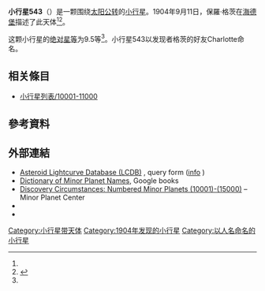 {{Infobox planet
 | minorplanet     = yes
 | name            = 543 Charlotte
 | background      = #D6D6D6
 | image = 
 | image_size      = 
 | caption         =
 | discovery_ref   =  <ref name="MPC-object" />
 | discoverer      = [[保羅·格茨|保羅·格茨]]
 | discovery_site  = [[海德堡|海德堡]]
 | discovered      = 1904年9月11日
 | mpc_name        = 543 Charlotte
 | alt_names       = 543 Charlotte
 | pronounced      = 
 | named_after     = <ref name="MPC-object" />
 | mp_category     = [[主帶小行星|主帶小行星]] <ref name="MPC-object" /><ref name="jpldata" />
 | orbit_ref       = <ref name="a">[http://ssd.jpl.nasa.gov/sbdb.cgi?sstr=543 543] {{Wayback|url=http://ssd.jpl.nasa.gov/sbdb.cgi?sstr=543 |date=20210815023749 }}，小行星數據庫瀏覽器（JPL Small-Body Database Browser）－[[美国国家航空航天局|美国国家航空航天局]]喷气推进实验室</ref>
 | epoch           = 2018-03-23.0（[[儒略日|JD]] 2458200.5）
 | uncertainty     = 0
 | observation_arc = 
 | aphelion = {{convert|3.530|AU|km|3|abbr=on|lk=out}}
 | perihelion      = {{convert|2.5860818|AU|km|3|abbr=on}}
 | semimajor       = 3.0582466
 | eccentricity    = 0.1543907
 | period          = 5.35[[儒略年|yr]]
 | mean_anomaly    = 41.80754[[度|°]]
 | mean_motion     = {{Deg2DMS|0.18428720|sup=ms}} / day
 | inclination     = 8.47816
 | asc_node        = 294.96370°
 | arg_peri        = 109.44654
 | mean_diameter   = 
 | rotation        = 
 | albedo          =
 | spectral_type   =
 | abs_magnitude   = 9.5<ref name="jpldata" />
}}
'''小行星543'''（{{lang-en|543 Charlotte}}）是一颗围绕[[太阳|太阳]][[公转|公转]]的[[小行星|小行星]]。1904年9月11日，保羅·格茨在[[海德堡|海德堡]]描述了此天体<ref name="a" /><ref>{{cite news|title=小行星列表|url=http://cfa-www.harvard.edu/iau/lists/NumberedMPs.txt|accessdate=2018-10-19|newspaper=哈佛大学|archive-date=2008-05-17|archive-url=https://web.archive.org/web/20080517010638/http://cfa-www.harvard.edu/iau/lists/NumberedMPs.txt|dead-url=no}}</ref>。

这颗小行星的[[绝对星等|绝对星等]]为9.5等<ref name="a" />。小行星543以发现者格茨的好友Charlotte命名。

== 相关條目 ==
*[[小行星列表/10001-11000|小行星列表/10001-11000]]

== 參考資料 ==
{{reflist|refs=

<ref name="jpldata">{{cite web
  |type       = 2018-01-26 last obs.
  |title      = JPL Small-Body Database Browser:543 Charlotte-543 Charlotte
  |url        = https://ssd.jpl.nasa.gov/sbdb.cgi?sstr=543
  |publisher  = [[Jet_Propulsion_Laboratory|Jet Propulsion Laboratory]]
  |accessdate = 28 March 2018}}</ref>

<ref name="MPC-object">{{cite web
  |title      = 543 Charlotte
  |work      = Minor Planet Center
  |url      = https://www.minorplanetcenter.net/db_search/show_object?object_id=543
  |accessdate      = 28 March 2018
  |archive-date      = 2016-03-04
  |archive-url      = https://web.archive.org/web/20160304104308/http://minorplanetcenter.net/db_search/show_object?object_id=543
  |dead-url      = no
  }}</ref>

}}

==  外部連結 ==
* [http://www.minorplanet.info/PHP/lcdbsummaryquery.php Asteroid Lightcurve Database (LCDB)] {{Wayback|url=http://www.minorplanet.info/PHP/lcdbsummaryquery.php |date=20171210173955 }}, query form ([http://www.minorplanet.info/lightcurvedatabase.html info] {{Wayback|url=http://www.minorplanet.info/lightcurvedatabase.html |date=20171216050541 }})
* [https://books.google.com/books?id=aeAg1X7afOoC&pg Dictionary of Minor Planet Names], Google books
* [http://www.minorplanetcenter.net/iau/lists/NumberedMPs010001.html Discovery Circumstances: Numbered Minor Planets (10001)-(15000)] {{Wayback|url=http://www.minorplanetcenter.net/iau/lists/NumberedMPs010001.html |date=20180612162317 }} – Minor Planet Center
* {{AstDys|543}}
* {{JPL small body}}

{{Minor Planet Number|[[小行星542|小行星542]]|[[小行星544|小行星544]]}}
{{小天体}}

[[Category:小行星带天体|Category:小行星带天体]]
[[Category:1904年发现的小行星|Category:1904年发现的小行星]]
[[Category:以人名命名的小行星|Category:以人名命名的小行星]]